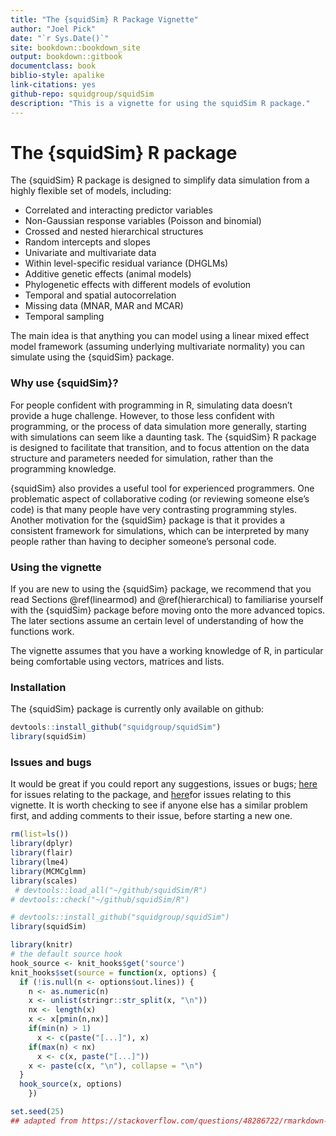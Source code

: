 ```yaml
--- 
title: "The {squidSim} R Package Vignette"
author: "Joel Pick"
date: "`r Sys.Date()`"
site: bookdown::bookdown_site
output: bookdown::gitbook
documentclass: book
biblio-style: apalike
link-citations: yes
github-repo: squidgroup/squidSim
description: "This is a vignette for using the squidSim R package."
---
```



# The {squidSim} R package {.unnumbered #intro}

The {squidSim} R package is designed to simplify data simulation from a highly flexible set of models, including:

- Correlated and interacting predictor variables
- Non-Gaussian response variables (Poisson and binomial)
- Crossed and nested hierarchical structures
- Random intercepts and slopes
- Univariate and multivariate data
- Within level-specific residual variance (DHGLMs)
- Additive genetic effects (animal models)
- Phylogenetic effects with different models of evolution
- Temporal and spatial autocorrelation
- Missing data (MNAR, MAR and MCAR)
- Temporal sampling

The main idea is that anything you can model using a linear mixed effect model framework (assuming underlying multivariate normality) you can simulate using the {squidSim} package.

<!-- ### SQuID ethos {-}

Create population and then sample from it
<br>

<div style="float: width: 40%; text-align: center;" >
  Make Hierarchical Structure<br>
         ↓<br>
    Simulate data<br>
         ↓<br>
     Sample Data<br>
</div>
<br>
 -->

### Why use {squidSim}? {-}
For people confident with programming in R, simulating data doesn't provide a huge challenge. However, to those less confident with programming, or the process of data simulation more generally, starting with simulations can seem like a daunting task. The {squidSim} R package is designed to facilitate that transition, and to focus attention on the data structure and parameters needed for simulation, rather than the programming knowledge.

{squidSim} also provides a useful tool for experienced programmers. One problematic aspect of collaborative coding (or reviewing someone else's code) is that many people have very contrasting programming styles. Another motivation for the {squidSim} package is that it provides a consistent framework for simulations, which can be interpreted by many people rather than having to decipher someone's personal code. 


### Using the vignette {-}
If you are new to using the {squidSim} package, we recommend that you read Sections \@ref(linearmod) and \@ref(hierarchical) to familiarise yourself with the {squidSim} package before moving onto the more advanced topics. The later sections assume an certain level of understanding of how the functions work. 

The vignette assumes that you have a working knowledge of R, in particular being comfortable using vectors, matrices and lists.

<!-- 
## Functionality

This is a summary of the desired functionality laid out in the different SQuID working group documents. 

|     |     |
| --- | --- |
| No limit in the number of predictors  | ✅ |
| Interactions between predictors | ✅ |
| Temporal effects | |
|    - Linear/non-linear/cyclical| ✅ |
|    - Temporal autocorrelation| ❌ |
| Non-Gaussian data | ✅ |
| IxE / random slopes | ✅ |
| Within level-specific residual variance (DGLMM) | ✅ |
|     - Equation on residual variance | ✅ |
| No limit in the number of responses | ✅ |
| Recursive relationships | ❌ |
| Environmental dependency of cov matrices | Needs Discussion |
| Additive genetic effects | ✅ |
|     - Including indirect genetic effects | ✅ |
| G,E correlations | In Progress |
| Phylogenetic effects | In Progress |
|     - Different models of evolution | ❌ |

<br> 
-->


### Installation {-}

The {squidSim} package is currently only available on github:
```r
devtools::install_github("squidgroup/squidSim")
library(squidSim)
```

### Issues and bugs {-}
It would be great if you could report any suggestions, issues or bugs; [here](https://github.com/squidgroup/squidSim/issues) for issues relating to the package, and [here](https://github.com/squidgroup/squidSim_vignette/issues)for issues relating to this vignette. It is worth checking to see if anyone else has a similar problem first, and adding comments to their issue, before starting a new one. 



```r
rm(list=ls())
library(dplyr)
library(flair)
library(lme4)
library(MCMCglmm)
library(scales)
 # devtools::load_all("~/github/squidSim/R")
# devtools::check("~/github/squidSim/R")

# devtools::install_github("squidgroup/squidSim")
library(squidSim)

library(knitr)
# the default source hook
hook_source <- knit_hooks$get('source')
knit_hooks$set(source = function(x, options) {
  if (!is.null(n <- options$out.lines)) {
    n <- as.numeric(n)
    x <- unlist(stringr::str_split(x, "\n"))
    nx <- length(x) 
    x <- x[pmin(n,nx)]
    if(min(n) > 1)  
      x <- c(paste("[...]"), x)
    if(max(n) < nx) 
      x <- c(x, paste("[...]"))
    x <- paste(c(x, "\n"), collapse = "\n")
  }
  hook_source(x, options)
    })

set.seed(25)
## adapted from https://stackoverflow.com/questions/48286722/rmarkdown-how-to-show-partial-output-from-chunk
```
